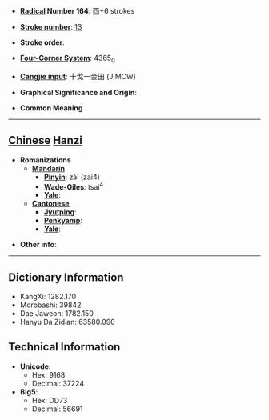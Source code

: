 * '''[[Wiktionary:Chinese radical index| Radical]] Number 164''': [[Wiktionary:Chinese radical index 酉|酉]]+6 strokes

* '''[[Wiktionary:Chinese total strokes index|Stroke number]]''': [[Wiktionary:Chinese total strokes index 13|13]]

* '''Stroke order''': 

* '''[[Wiktionary:Chinese four corner index|Four-Corner System]]''': 4365<sub>0</sub>

* '''[[Wiktionary:Chinese Cangjie index|Cangjie input]]''': 十戈一金田 (JIMCW)

* '''Graphical Significance and Origin''': 

* '''Common Meaning'''

----

== [[Chinese]] [[Hanzi]] ==

* '''Romanizations'''
** '''[[Mandarin]]'''
*** '''[[Pinyin]]''': zài (zai4)
*** '''[[Wade-Giles]]''': tsai<sup>4</sup>
*** '''[[Yale]]''': 
** '''[[Cantonese]]'''
*** '''[[Jyutping]]''':
*** '''[[Penkyamp]]''': 
*** '''[[Yale]]''': 

* '''Other info''': 

----

== Dictionary Information ==

* KangXi: 1282.170
* Morobashi: 39842
* Dae Jaweon: 1782.150
* Hanyu Da Zidian: 63580.090

== Technical Information ==

* '''Unicode''':
** Hex: 9168
** Decimal: 37224
* '''Big5''':
** Hex: DD73
** Decimal: 56691